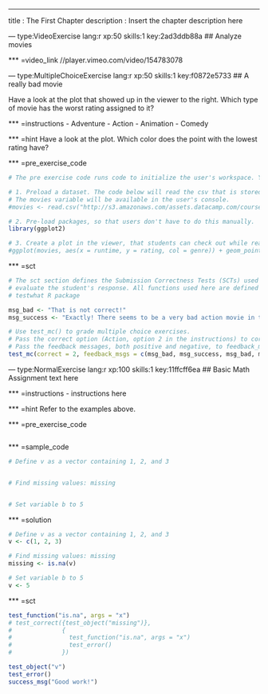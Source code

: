 ---
title       : The First Chapter
description : Insert the chapter description here


--- type:VideoExercise lang:r xp:50 skills:1 key:2ad3ddb88a
## Analyze movies

*** =video_link
//player.vimeo.com/video/154783078

--- type:MultipleChoiceExercise lang:r xp:50 skills:1 key:f0872e5733
## A really bad movie

Have a look at the plot that showed up in the viewer to the right. Which type of movie has the worst rating assigned to it?

*** =instructions
- Adventure
- Action
- Animation
- Comedy

*** =hint
Have a look at the plot. Which color does the point with the lowest rating have?

*** =pre_exercise_code
```r
# The pre exercise code runs code to initialize the user's workspace. You can use it for several things:

# 1. Preload a dataset. The code below will read the csv that is stored at the URL's location.
# The movies variable will be available in the user's console.
#movies <- read.csv("http://s3.amazonaws.com/assets.datacamp.com/course/introduction_to_r/movies.csv")

# 2. Pre-load packages, so that users don't have to do this manually.
library(ggplot2)

# 3. Create a plot in the viewer, that students can check out while reading the exercise
#ggplot(movies, aes(x = runtime, y = rating, col = genre)) + geom_point()
```

*** =sct
```r
# The sct section defines the Submission Correctness Tests (SCTs) used to
# evaluate the student's response. All functions used here are defined in the 
# testwhat R package

msg_bad <- "That is not correct!"
msg_success <- "Exactly! There seems to be a very bad action movie in the dataset."

# Use test_mc() to grade multiple choice exercises. 
# Pass the correct option (Action, option 2 in the instructions) to correct.
# Pass the feedback messages, both positive and negative, to feedback_msgs in the appropriate order.
test_mc(correct = 2, feedback_msgs = c(msg_bad, msg_success, msg_bad, msg_bad)) 
```

--- type:NormalExercise lang:r xp:100 skills:1 key:11ffcff6ea
## Basic Math
Assignment text here

*** =instructions
- instructions here

*** =hint
Refer to the examples above.

*** =pre_exercise_code
```r

```

*** =sample_code
```r
# Define v as a vector containing 1, 2, and 3


# Find missing values: missing


# Set variable b to 5

```

*** =solution
```r
# Define v as a vector containing 1, 2, and 3
v <- c(1, 2, 3)

# Find missing values: missing
missing <- is.na(v)

# Set variable b to 5
v <- 5
```

*** =sct
```r
test_function("is.na", args = "x")
# test_correct({test_object("missing")}, 
#              {
#                test_function("is.na", args = "x")
#                test_error()
#              })

test_object("v")
test_error()
success_msg("Good work!")
```
